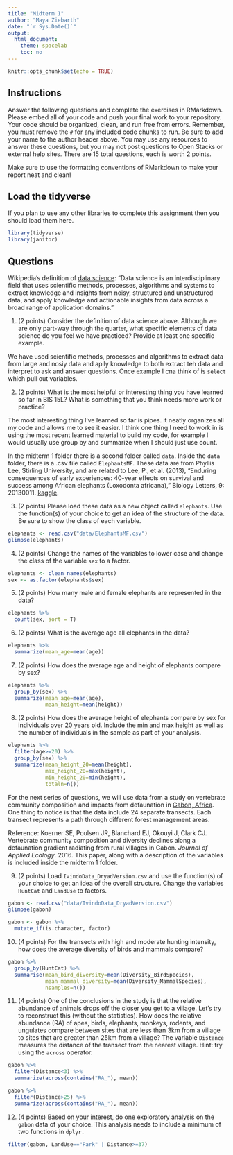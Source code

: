 ```yaml
---
title: "Midterm 1"
author: "Maya Ziebarth"
date: "`r Sys.Date()`"
output:
  html_document:
    theme: spacelab
    toc: no
---
```


```r
knitr::opts_chunk$set(echo = TRUE)
```

## Instructions
Answer the following questions and complete the exercises in RMarkdown. Please embed all of your code and push your final work to your repository. Your code should be organized, clean, and run free from errors. Remember, you must remove the `#` for any included code chunks to run. Be sure to add your name to the author header above. You may use any resources to answer these questions, but you may not post questions to Open Stacks or external help sites. There are 15 total questions, each is worth 2 points.  

Make sure to use the formatting conventions of RMarkdown to make your report neat and clean!  

## Load the tidyverse
If you plan to use any other libraries to complete this assignment then you should load them here.
```r
library(tidyverse)
library(janitor)
```

## Questions  

Wikipedia's definition of [data science](https://en.wikipedia.org/wiki/Data_science): "Data science is an interdisciplinary field that uses scientific methods, processes, algorithms and systems to extract knowledge and insights from noisy, structured and unstructured data, and apply knowledge and actionable insights from data across a broad range of application domains."  

1. (2 points) Consider the definition of data science above. Although we are only part-way through the quarter, what specific elements of data science do you feel we have practiced? Provide at least one specific example.  

We have used scientific methods, processes and algorithms to extract data from large and nosiy data and aplly knowledge to both extract teh data and interpret to ask and answer questions. Once example I cna think of is `select` which pull out variables.

2. (2 points) What is the most helpful or interesting thing you have learned so far in BIS 15L? What is something that you think needs more work or practice? 

The most interesting thing I've learned so far is pipes. it neatly organizes all my code and allows me to see it easier. I think one thing I need to work in is using the most recent learned material to build my code, for example I would usually use group by and summarize when I should just use count.

In the midterm 1 folder there is a second folder called `data`. Inside the `data` folder, there is a .csv file called `ElephantsMF`. These data are from Phyllis Lee, Stirling University, and are related to Lee, P., et al. (2013), "Enduring consequences of early experiences: 40-year effects on survival and success among African elephants (Loxodonta africana)," Biology Letters, 9: 20130011. [kaggle](https://www.kaggle.com/mostafaelseidy/elephantsmf).  

3. (2 points) Please load these data as a new object called `elephants`. Use the function(s) of your choice to get an idea of the structure of the data. Be sure to show the class of each variable.
```r
elephants <- read.csv("data/ElephantsMF.csv")
glimpse(elephants)
```


4. (2 points) Change the names of the variables to lower case and change the class of the variable `sex` to a factor.
```r
elephants <- clean_names(elephants)
sex <- as.factor(elephants$sex)
```


5. (2 points) How many male and female elephants are represented in the data?
```r
elephants %>% 
  count(sex, sort = T)
```


6. (2 points) What is the average age all elephants in the data?
```r
elephants %>% 
  summarize(mean_age=mean(age))
```


7. (2 points) How does the average age and height of elephants compare by sex?
```r
elephants %>% 
  group_by(sex) %>% 
  summarize(mean_age=mean(age),
            mean_height=mean(height))
```


8. (2 points) How does the average height of elephants compare by sex for individuals over 20 years old. Include the min and max height as well as the number of individuals in the sample as part of your analysis. 
```r
elephants %>% 
  filter(age>=20) %>% 
  group_by(sex) %>% 
  summarize(mean_height_20=mean(height), 
            max_height_20=max(height),
            min_height_20=min(height),
            totaln=n())
```



For the next series of questions, we will use data from a study on vertebrate community composition and impacts from defaunation in [Gabon, Africa](https://en.wikipedia.org/wiki/Gabon). One thing to notice is that the data include 24 separate transects. Each transect represents a path through different forest management areas.  

Reference: Koerner SE, Poulsen JR, Blanchard EJ, Okouyi J, Clark CJ. Vertebrate community composition and diversity declines along a defaunation gradient radiating from rural villages in Gabon. _Journal of Applied Ecology_. 2016. This paper, along with a description of the variables is included inside the midterm 1 folder.  

9. (2 points) Load `IvindoData_DryadVersion.csv` and use the function(s) of your choice to get an idea of the overall structure. Change the variables `HuntCat` and `LandUse` to factors.
```r
gabon <- read.csv("data/IvindoData_DryadVersion.csv")
glimpse(gabon)
```

```r
gabon <- gabon %>% 
  mutate_if(is.character, factor)
```


10. (4 points) For the transects with high and moderate hunting intensity, how does the average diversity of birds and mammals compare?
```r
gabon %>% 
  group_by(HuntCat) %>% 
  summarise(mean_bird_diversity=mean(Diversity_BirdSpecies),
            mean_mammal_diversity=mean(Diversity_MammalSpecies),
            nsamples=n())
```


11. (4 points) One of the conclusions in the study is that the relative abundance of animals drops off the closer you get to a village. Let's try to reconstruct this (without the statistics). How does the relative abundance (RA) of apes, birds, elephants, monkeys, rodents, and ungulates compare between sites that are less than 3km from a village to sites that are greater than 25km from a village? The variable `Distance` measures the distance of the transect from the nearest village. Hint: try using the `across` operator.  
```r
gabon %>% 
  filter(Distance<3) %>% 
  summarize(across(contains("RA_"), mean))
```
```r
gabon %>% 
  filter(Distance>25) %>% 
  summarize(across(contains("RA_"), mean))
```



12. (4 points) Based on your interest, do one exploratory analysis on the `gabon` data of your choice. This analysis needs to include a minimum of two functions in `dplyr.`
```r
filter(gabon, LandUse=="Park" | Distance>=37)
```

